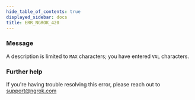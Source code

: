 ```yaml
---
hide_table_of_contents: true
displayed_sidebar: docs
title: ERR_NGROK_420
---
```


### Message

A description is limited to `MAX` characters; you have entered `VAL` characters.

### Further help

If you're having trouble resolving this error, please reach out to [support@ngrok.com](mailto:support@ngrok.com?subject=Help%20with%20ERR_NGROK_420)
